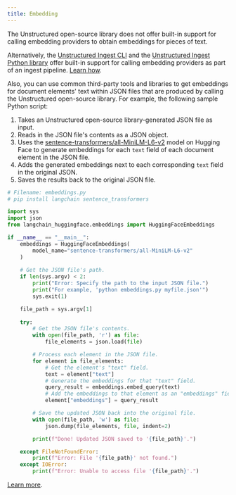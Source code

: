 ```yaml
---
title: Embedding 
---
```


The Unstructured open-source library does not offer built-in support for calling embedding providers to obtain embeddings for pieces of text.

Alternatively, the [Unstructured Ingest CLI](/ingestion/overview#unstructured-ingest-cli) and the [Unstructured Ingest Python library](/ingestion/overview#unstructured-ingest-python-library) 
offer built-in support for calling embedding providers as part of an ingest pipeline. [Learn how](/api-reference/how-to/embedding).

Also, you can use common third-party tools and libraries to get embeddings for document elements' text within JSON files that are 
produced by calling the Unstructured open-source library. For example, the following sample Python script:

1. Takes an Unstructured open-source library-generated JSON file as input.
2. Reads in the JSON file's contents as a JSON object.
2. Uses the [sentence-transformers/all-MiniLM-L6-v2](https://huggingface.co/sentence-transformers/all-MiniLM-L6-v2) 
   model on Hugging Face to generate embeddings for each `text` field of each document element in the JSON file. 
3. Adds the generated embeddings next to each corresponding `text` field in the original JSON.
4. Saves the results back to the original JSON file.

```python Python
# Filename: embeddings.py
# pip install langchain sentence_transformers

import sys
import json
from langchain_huggingface.embeddings import HuggingFaceEmbeddings

if __name__ == "__main__":
    embeddings = HuggingFaceEmbeddings(
        model_name="sentence-transformers/all-MiniLM-L6-v2"
    )
    
    # Get the JSON file's path.
    if len(sys.argv) < 2:
        print("Error: Specify the path to the input JSON file.")
        print("For example, 'python embeddings.py myfile.json'")
        sys.exit(1)

    file_path = sys.argv[1]
    
    try:
        # Get the JSON file's contents.
        with open(file_path, 'r') as file:
            file_elements = json.load(file)

        # Process each element in the JSON file.
        for element in file_elements:
            # Get the element's "text" field.
            text = element["text"]
            # Generate the embeddings for that "text" field.
            query_result = embeddings.embed_query(text)
            # Add the embeddings to that element as an "embeddings" field.
            element["embeddings"] = query_result

        # Save the updated JSON back into the original file.
        with open(file_path, 'w') as file:
            json.dump(file_elements, file, indent=2)

        print(f"Done! Updated JSON saved to '{file_path}'.")

    except FileNotFoundError:
        print(f"Error: File '{file_path}' not found.")
    except IOError:
        print(f"Error: Unable to access file '{file_path}'.")
```

[Learn more](https://python.langchain.com/v0.2/docs/integrations/text_embedding/huggingfacehub/).